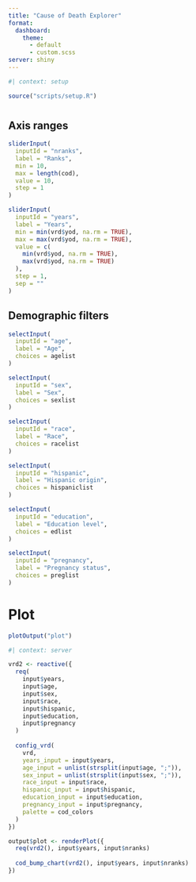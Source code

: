 ```yaml
---
title: "Cause of Death Explorer"
format:
  dashboard:
    theme:
      - default
      - custom.scss
server: shiny
---
```


```r
#| context: setup

source("scripts/setup.R")
```

# {.sidebar}

## Axis ranges

```r
sliderInput(
  inputId = "nranks",
  label = "Ranks",
  min = 10,
  max = length(cod),
  value = 10,
  step = 1
)

sliderInput(
  inputId = "years",
  label = "Years",
  min = min(vrd$yod, na.rm = TRUE),
  max = max(vrd$yod, na.rm = TRUE),
  value = c(
    min(vrd$yod, na.rm = TRUE),
    max(vrd$yod, na.rm = TRUE)
  ),
  step = 1,
  sep = ""
)
```

## Demographic filters

```r
selectInput(
  inputId = "age",
  label = "Age",
  choices = agelist
)

selectInput(
  inputId = "sex",
  label = "Sex",
  choices = sexlist
)

selectInput(
  inputId = "race",
  label = "Race",
  choices = racelist
)

selectInput(
  inputId = "hispanic",
  label = "Hispanic origin",
  choices = hispaniclist
)

selectInput(
  inputId = "education",
  label = "Education level",
  choices = edlist
)

selectInput(
  inputId = "pregnancy",
  label = "Pregnancy status",
  choices = preglist
)
```

# Plot

```r
plotOutput("plot")
```

```r
#| context: server

vrd2 <- reactive({
  req(
    input$years,
    input$age,
    input$sex,
    input$race,
    input$hispanic,
    input$education,
    input$pregnancy
  )
  
  config_vrd(
    vrd,
    years_input = input$years,
    age_input = unlist(strsplit(input$age, ";")),
    sex_input = unlist(strsplit(input$sex, ";")),
    race_input = input$race,
    hispanic_input = input$hispanic,
    education_input = input$education,
    pregnancy_input = input$pregnancy,
    palette = cod_colors
  )
})

output$plot <- renderPlot({
  req(vrd2(), input$years, input$nranks)
  
  cod_bump_chart(vrd2(), input$years, input$nranks)
})
```

